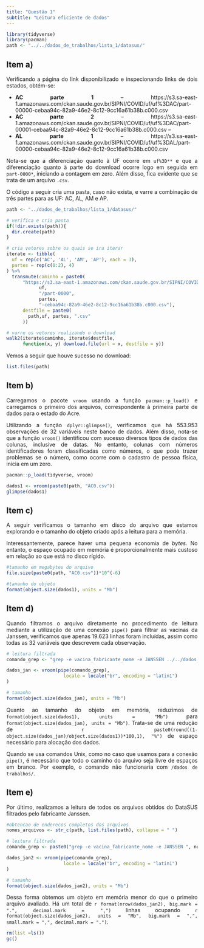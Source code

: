 ```yaml
---
title: "Questão 1"
subtitle: "Leitura eficiente de dados"
---
```


```r
library(tidyverse)
library(pacman)
path <- "../../dados_de_trabalhos/lista_1/datasus/"
```


<style>
body {
text-align: justify}
</style>


## Item a)

Verificando a página do link disponibilizado e inspecionando links de dois estados, obtém-se:

* **AC parte 1** -- https://s3.sa-east-1.amazonaws.com/ckan.saude.gov.br/SIPNI/COVID/uf/uf%3DAC/part-00000-cebaa94c-82a9-46e2-8c12-9cc16a61b38b.c000.csv
* **AC parte 2** -- https://s3.sa-east-1.amazonaws.com/ckan.saude.gov.br/SIPNI/COVID/uf/uf%3DAC/part-00001-cebaa94c-82a9-46e2-8c12-9cc16a61b38b.c000.csv -- 
* **AL parte 1** -- https://s3.sa-east-1.amazonaws.com/ckan.saude.gov.br/SIPNI/COVID/uf/uf%3DAL/part-00000-cebaa94c-82a9-46e2-8c12-9cc16a61b38b.c000.csv

Nota-se que a diferenciação quanto à UF ocorre em `uf%3D**` e que a diferenciação quanto à parte do download ocorre logo em seguida em `part-0000*`, iniciando a contagem em zero. Além disso, fica evidente que se trata de um arquivo `.csv`. 

O código a seguir cria uma pasta, caso não exista, e varre a combinação de três partes para as UF: AC, AL, AM e AP.

```r

path <- "../dados_de_trabalhos/lista_1/datasus/"

# verifica e cria pasta
if(!dir.exists(path)){
  dir.create(path)
}

# cria vetores sobre os quais se ira iterar
iterate <- tibble(
  uf = rep(c('AC', 'AL', 'AM', 'AP'), each = 3),
  partes = rep(c(0:2), 4)
) %>%
  transmute(caminho = paste0(
      "https://s3.sa-east-1.amazonaws.com/ckan.saude.gov.br/SIPNI/COVID/uf/uf%3D",
            uf,
            "/part-0000",
            partes,
            "-cebaa94c-82a9-46e2-8c12-9cc16a61b38b.c000.csv"),
      destfile = paste0(
        path,uf, partes, ".csv"
      ))

# varre os vetores realizando o download
walk2(iterate$caminho, iterate$destfile,
      function(x, y) download.file(url = x, destfile = y))
```

Vemos a seguir que houve sucesso no download:

```r
list.files(path)
```

## Item b)

Carregamos o pacote `vroom` usando a função `pacman::p_load()` e carregamos o primeiro dos arquivos, correspondente à primeira parte de dados para o estado do Acre.

Utilizando a função `dplyr::glimpse()`, verificamos que há 553.953 observações de 32 variáveis neste banco de dados. Além disso, nota-se que a função `vroom()` identificou com sucesso diversos tipos de dados das colunas, inclusive de datas. No entanto, colunas com números identificadores foram classificadas como números, o que pode trazer problemas se o número, como ocorre com o cadastro de pessoa física, inicia em um zero.

```r
pacman::p_load(tidyverse, vroom)

dados1 <- vroom(paste0(path, "AC0.csv"))
glimpse(dados1)
```

## Item c)

A seguir verificamos o tamanho em disco do arquivo que estamos explorando e o tamanho do objeto criado após a leitura para a memória.

Interessantemente, parece haver uma pequena economia de *bytes*. No entanto, o espaço ocupado em memória é proporcionalmente mais custoso em relação ao que está no disco rígido.

```r
#tamanho em megabytes do arquivo
file.size(paste0(path, "AC0.csv"))*10^(-6)

#tamanho do objeto
format(object.size(dados1), units = "Mb")
```

## Item d)

Quando filtramos o arquivo diretamente no procedimento de leitura mediante a utilização de uma conexão `pipe()` para filtrar as vacinas da Janssen, verificamos que apenas 19.623 linhas foram incluídas, assim como todas as 32 variáveis que descrevem cada observação.


```r
# leitura filtrada
comando_grep <- "grep -e vacina_fabricante_nome -e JANSSEN ../../dados_de_trabalhos/lista_1/datasus/AC0.csv"

dados_jan <- vroom(pipe(comando_grep), 
                     locale = locale("br", encoding = "latin1")
)

# tamanho
format(object.size(dados_jan), units = "Mb")
```

Quanto ao tamanho do objeto em memória, reduzimos de `format(object.size(dados1), units = "Mb")` para `format(object.size(dados_jan), units = "Mb")`. Trata-se de uma redução de `r paste0(round((1-object.size(dados_jan)/object.size(dados1))*100,1), "%")` de espaço necessário para alocação dos dados.


::: {.callout-note}
Quando se usa comandos Unix, como no caso que usamos para a conexão `pipe()`, é necessário que todo o caminho do arquivo seja livre de espaços em branco. Por exemplo, o comando não funcionaria com `/dados de trabalhos/`.
:::


## Item e)

Por último, realizamos a leitura de todos os arquivos obtidos do DataSUS filtrados pelo fabricante Janssen.

```r
#obtencao de enderecos completos dos arquivos
nomes_arquivos <- str_c(path, list.files(path), collapse = " ")

# leitura filtrada
comando_grep <- paste0("grep -e vacina_fabricante_nome -e JANSSEN ", nomes_arquivos)

dados_jan2 <- vroom(pipe(comando_grep), 
                     locale = locale("br", encoding = "latin1")
)

# tamanho
format(object.size(dados_jan2), units = "Mb")
```

Dessa forma obtemos um objeto em memória menor do que o primeiro arquivo avaliado. Há um total de `r format(nrow(dados_jan2), big.mark = ".", decimal.mark = ",")` linhas ocupando `r format(object.size(dados_jan2), units = "Mb", big.mark = ",", small.mark = ",", decimal.mark = ".")`.

```r
rm(list =ls())
gc()
```


